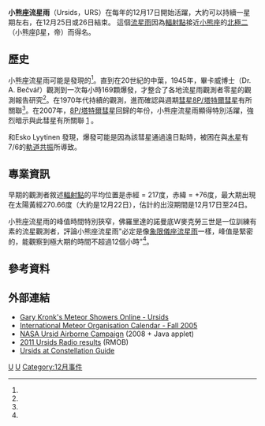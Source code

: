 {{About||熊科|Ursidae}}
{{Infobox meteor shower
| name               = 小熊座流星雨（Ursidae，URS）
| image              = 
| caption            = 
| pronounce          = 
| date               = 
| parent             = [[8P/塔特爾彗星|8P/塔特爾彗星]]<ref name="Kronk"/>
<!-- Radiant -->
| constellation      = [[小熊座|小熊座]]（靠近[[北極二|北極二]]，帝星）
| ra                 = {{RA|14|28}}<ref name=moore_rees2011/>
| dec                = {{DEC|+78}}<ref name=moore_rees2011/>（[[北半球|北半球]]）
<!-- Properties -->
| month              = {{Nowrap|December 17 – December 26}}<ref name="Kronk"/>
| peak               = 12月22日<ref name="Kronk"/>
| velocity           = 33<ref name=IMO2012P>{{Cite web |url=http://www.imo.net/calendar/2012#urs |title=IMO Meteor Shower Calendar 2012: Ursids (URS) |accessdate=2018-01-06 |archive-date=2012-12-28 |archive-url=https://www.webcitation.org/6DEilu57x?url=http://www.imo.net/calendar/2012#urs |dead-url=no }}</ref>
| zhr                = 10<ref name="Kronk"/>
| notes              = 
}}

'''小熊座流星雨'''（Ursids，URS）在每年的12月17日開始活躍，大約可以持續一星期左右，在12月25日或26日結束。 這個[[流星雨|流星雨]]因為[[輻射點|輻射點]]接近[[小熊座|小熊座]]的[[北極二|北極二]]（小熊座β星，帝）而得名。

== 歷史 ==
小熊座流星雨可能是{{link-en|威廉·F·丹寧|William F. Denning}}發現的<ref name="Kronk"/>。直到在20世紀的中葉，1945年，畢卡威博士（Dr. A. Bečvář）觀測到一次每小時169顆爆發，才整合了各地流星雨觀測者零星的觀測報告研究<ref name="Kronk"/>。在1970年代持續的觀測，進而確認與週期[[彗星|彗星]][[8P/塔特爾彗星|8P/塔特爾彗星]]有所關聯<ref name="Kronk"/>。在2007年，[[8P/塔特爾彗星|8P/塔特爾彗星]]回歸的年份，小熊座流星雨顯得特別活躍，強烈暗示與此彗星有所關聯 [http://ursid.seti.org/WGNUrsids.pdf] {{Wayback|url=http://ursid.seti.org/WGNUrsids.pdf |date=20080719122156 }}。

{{link-en|彼得·傑尼斯肯斯|Peter Jenniskens}} 和Esko Lyytinen 發現，爆發可能是因為該彗星通過遠日點時，被困在與[[木星|木星]]有7/6的[[軌道共振|軌道共振]]所導致。

== 專業資訊 ==
早期的觀測者敘述[[輻射點|輻射點]]的平均位置是赤經 = 217度，赤緯 = +76度，最大期出現在太陽黃經270.66度（大約是12月22日），估計的出沒期間是12月17日至24日。

小熊座流星雨的峰值時間特別狹窄，佛羅里達的諾曼底W麥克勞三世是一位訓練有素的流星觀測者，評論小熊座流星雨"必定是像[[象限儀座流星雨|象限儀座流星雨]]一樣，峰值是緊密的，能觀察到極大期的時間不超過12個小時"<ref name="Kronk"/>。

== 參考資料 ==
{{reflist|refs=

<ref name=moore_rees2011>{{citation | first1=Patrick | last1=Moore | first2=Robin | last2=Rees | title=Patrick Moore's Data Book of Astronomy | edition=2nd | publisher=[[Cambridge_University_Press|Cambridge University Press]] | date=2011 | isbn=0-521-89935-4 | page=275 | url=https://books.google.com/books?id=2FNfjWKBZx8C&pg=PA275 | accessdate=2018-01-06 | archive-date=2020-04-24 | archive-url=https://web.archive.org/web/20200424215948/https://books.google.com/books?id=2FNfjWKBZx8C&pg=PA275 | dead-url=no }}</ref>

<ref name="Kronk">
{{cite web
  |title=Observing the Ursids
  |publisher=Meteor Showers Online
  |author=Gary W. Kronk
  |author-link=Gary W. Kronk
  |url=http://meteorshowersonline.com/showers/ursids.html
  |accessdate=2012-11-17
  |archive-url=https://web.archive.org/web/20120320000533/http://meteorshowersonline.com/showers/ursids.html
  |archive-date=2012-03-20
  |dead-url=yes
  }}
</ref>
}}

== 外部連結 ==
* [https://web.archive.org/web/20120320000533/http://meteorshowersonline.com/showers/ursids.html Gary Kronk's Meteor Showers Online - Ursids]
* [http://www.imo.net/calendar/2005/fall International Meteor Organisation Calendar - Fall 2005] {{Wayback|url=http://www.imo.net/calendar/2005/fall |date=20051219053932 }}
* [http://ursid.seti.org NASA Ursid Airborne Campaign] {{Wayback|url=http://ursid.seti.org/ |date=20071211031450 }} (2008 + Java applet)
* [http://www5f.biglobe.ne.jp/~hro/Flash/2011/URS/ 2011 Ursids Radio results] {{Wayback|url=http://www5f.biglobe.ne.jp/~hro/Flash/2011/URS/ |date=20140816011055 }} (RMOB)
* [http://www.constellation-guide.com/ursids/ Ursids at Constellation Guide] {{Wayback|url=http://www.constellation-guide.com/ursids/ |date=20180107061059 }}

{{流星雨}}

[[Category:流星雨|U]]
[[Category:小熊座|U]]
[[Category:12月事件|Category:12月事件]]